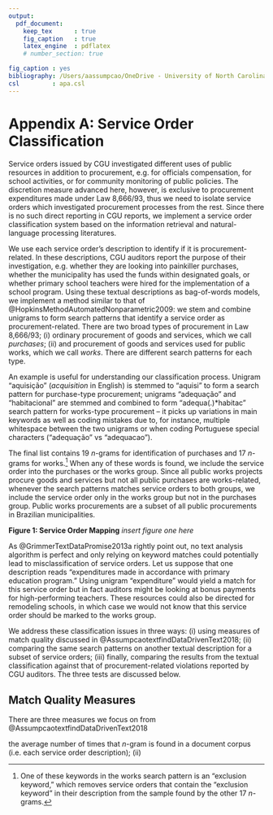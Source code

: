```yaml
---
output: 
  pdf_document:
    keep_tex      : true
    fig_caption   : true
    latex_engine  : pdflatex
    # number_section: true

fig_caption : yes
bibliography: /Users/aassumpcao/OneDrive - University of North Carolina at Chapel Hill/Documents/Library/library.bib
csl         : apa.csl
---
```

# Appendix A: Service Order Classification 
Service orders issued by CGU investigated different uses of public resources in addition to procurement, e.g. for officials compensation, for school activities, or for community monitoring of public policies. The discretion measure advanced here, however, is exclusive to procurement expenditures made under Law 8,666/93, thus we need to isolate service orders which investigated procurement processes from the rest. Since there is no such direct reporting in CGU reports, we implement a service order classification system based on the information retrieval and natural-language processing literatures.

We use each service order's description to identify if it is procurement-related. In these descriptions, CGU auditors report the purpose of their investigation, e.g. whether they are looking into painkiller purchases, whether the municipality has used the funds within designated goals, or whether primary school teachers were hired for the implementation of a school program. Using these textual descriptions as bag-of-words models, we implement a  method similar to that of @HopkinsMethodAutomatedNonparametric2009: we stem and combine unigrams to form search patterns that identify a service order as procurement-related. There are two broad types of procurement in Law 8,666/93; (i) ordinary procurement of goods and services, which we call *purchases*; (ii) and procurement of goods and services used for public works, which we call *works*. There are different search patterns for each type.

An example is useful for understanding our classification process. Unigram "aquisição" (*acquisition* in English) is stemmed to "aquisi" to form a search pattern for purchase-type procurement; unigrams "adequação" and "habitacional" are stemmed and combined to form "adequa(.)\*habitac" search pattern for works-type procurement -- it picks up variations in main keywords as well as coding mistakes due to, for instance, multiple whitespace between the two unigrams or when coding Portuguese special characters ("adequação" vs "adequacao").

The final list contains 19 *n*-grams for identification of purchases and 17 *n*-grams for works.[^1] When any of these words is found, we include the service order into the purchases or the works group. Since all public works projects procure goods and services but not all public purchases are works-related, whenever the search patterns matches service orders to both groups, we include the service order only in the works group but not in the purchases group. Public works procurements are a subset of all public procurements in Brazilian municipalities.

**Figure 1: Service Order Mapping**
*insert figure one here* 
<!-- ![fig1|50%](venn.png) -->

As @GrimmerTextDataPromise2013a rightly point out, no text analysis algorithm is perfect and only relying on keyword matches could potentially lead to misclassification of service orders. Let us suppose that one description reads "expenditures made in accordance with primary education program." Using unigram "expenditure" would yield a match for this service order but in fact auditors might be looking at bonus payments for high-performing teachers. These resources could also be directed for remodeling schools, in which case we would not know that this service order should be marked to the works group.

We address these classification issues in three ways: (i) using measures of match quality discussed in @AssumpcaotextfindDataDrivenText2018; (ii) comparing the same search patterns on another textual description for a subset of service orders; (iii) finally, comparing the results from the textual classification against that of procurement-related violations reported by CGU auditors. The three tests are discussed below.

## Match Quality Measures
There are three measures we focus on from @AssumpcaotextfindDataDrivenText2018


the average number of times that *n*-gram is found in a document corpus (i.e. each service order description); (ii) 




[^1]: One of these keywords in the works search pattern is an "exclusion keyword," which removes service orders that contain the "exclusion keyword" in their description from the sample found by the other 17 *n*-grams.




